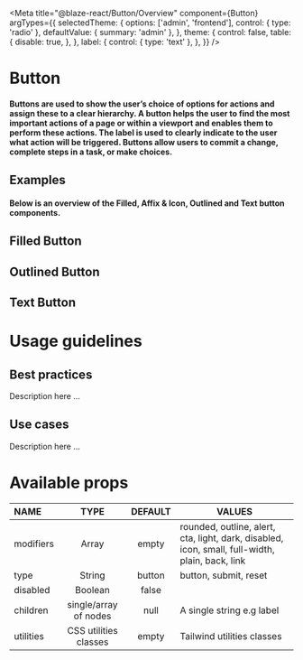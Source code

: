 
<Meta
  title="@blaze-react/Button/Overview"
  component={Button}
  argTypes={{
    selectedTheme: {
      options: ['admin', 'frontend'],
      control: { type: 'radio' },
      defaultValue: { summary: 'admin' },
    },
    theme: {
      control: false,
      table: {
        disable: true,
      },
    },
    label: {
      control: { type: 'text' },
    },
  }}
/>

# Button

#### Buttons are used to show the user’s choice of options for actions and assign these to a clear hierarchy. A button helps the user to find the most important actions of a page or within a viewport and enables them to perform these actions. The label is used to clearly indicate to the user what action will be triggered. Buttons allow users to commit a change, complete steps in a task, or make choices.

## Examples

#### Below is an overview of the Filled, Affix & Icon, Outlined and Text button components.

## Filled Button

<Canvas>
  <Story id="blaze-react-button-all-stories-filled--filled" />
</Canvas>

## Outlined Button

<Canvas>
  <Story id="blaze-react-button-all-stories-outlined--outlined" />
</Canvas>

## Text Button

<Canvas>
  <Story id="blaze-react-button-all-stories-text--no-icon" />
</Canvas>

# Usage guidelines

## Best practices

Description here ...

## Use cases

Description here ...

# Available props

| NAME      |         TYPE          | DEFAULT | VALUES                                                                                          |
| :-------- | :-------------------: | :-----: | ----------------------------------------------------------------------------------------------- |
| modifiers |         Array         |  empty  | rounded, outline, alert, cta, light, dark, disabled, icon, small, full-width, plain, back, link |
| type      |        String         | button  | button, submit, reset                                                                           |
| disabled  |        Boolean        |  false  |                                                                                                 |
| children  | single/array of nodes |  null   | A single string e.g label                                                                       |
| utilities | CSS utilities classes |  empty  | Tailwind utilities classes                                                                      |
